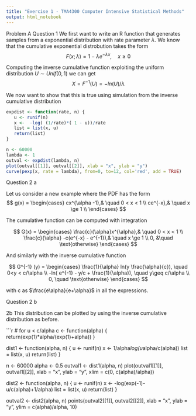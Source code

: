 ```yaml
---
title: "Exercise 1 - TMA4300 Computer Intensive Statistical Methods"
output: html_notebook
---
```

Problem A
Question 1
We first want to write an R function that generates  samples from a exponential distribution with rate parameter $\lambda$. 
We know that the cumulative exponential distrobution takes the form $$ F(x;\lambda) =  1 - \lambda e ^{-\lambda x},  \quad x \ge 0 
$$

Computing the inverse cumulative function exploiting the uniform distribution $U \sim Unif(0,1)$ we can get 
$$
X = F^{-1}(U) = - ln (U)/\lambda  
$$

We now want to show that this is true using simulation from the inverse cumulative distribution 

```r
expdist <- function(rate, n) {
   u <- runif(n)
   x <-  -log( (1/rate)*( 1 - u))/rate
   list = list(x, u)
   return(list)
}

n <- 60000
lambda <- 1
outval <- expdist(lambda, n)
plot(outval[[1]], outval[[2]], xlab = "x", ylab = "y")
curve(pexp(x, rate = lambda), from=0, to=12, col='red', add = TRUE)
```

Question 2 a

Let us consider a new example where the PDF has the form
$$
g(x) = 
\begin{cases}
cx^{\alpha -1},& \quad 0 < x < 1 \\
ce^{-x},& \quad x  \ge 1 \\
\end{cases}
$$

The cumulative function can be computed with integration

$$
G(x) = 
\begin{cases}
\frac{c}{\alpha}x^{\alpha},& \quad 0 < x < 1 \\
\frac{c}{\alpha} -c(e^{-x} - e^{-1}),& \quad x  \ge 1 \\
0, &\quad \text{otherwise}
\end{cases}
$$

And similarly with the inverse cumulative function

$$
G^{-1} (y) = \begin{cases}
 \frac{1}{\alpha} ln(y \frac{\alpha}{c}), \quad 0<y < c/\alpha \\
-ln( e^{-1} - y/c + \frac{1}{\alpha}), \quad y\geq c/\alpha \\
0, \quad \text{otherwise}
\end{cases}
$$

with c as $\frac{e\alpha}{e+\alpha}$ in all the expressions. 

Question 2 b 

2b
This distribution can be plotted by using the inverse cumulative distribution as before.

```r
# for u < c/alpha
c <- function(alpha) {
  return(exp(1)*alpha/(exp(1)+alpha))
}

dist1 <- function(alpha, n) {
   u <- runif(n)
   x <- 1/alpha*log(u*alpha/c(alpha))
   list = list(x, u)
   return(list)
}


n <- 60000
alpha <- 0.5
outval1 <- dist1(alpha, n)
plot(outval1[[1]], outval1[[2]], xlab = "x", ylab = "y", xlim = c(0, c(alpha)/alpha))

dist2 <- function(alpha, n) {
  u <- runif(n)
  x <- -log(exp(-1)-u/c(alpha)+1/alpha)
  list = list(x, u)
  return(list)
}

outval2 <- dist2(alpha, n)
points(outval2[[1]], outval2[[2]], xlab = "x", ylab = "y", ylim = c(alpha)/alpha, 10)



